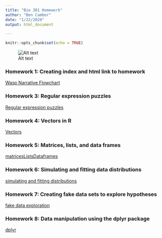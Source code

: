 ```yaml
---
title: "Bio 381 Homework"
author: "Ben Camber"
date: "1/22/2020"
output: html_document

---
```


```r
knitr::opts_chunk$set(echo = TRUE)
```
![Alt text](https://bencamber.github.io/bcamberBio381/Headshot- Ben.PNG)

### Homework 1: Creating index and html link to homework
[Wasp Narrative Flowchart](hw1.html)

### Homework 3: Regular expression puzzles
[Regular expression puzzles](hw3.html)

### Homework 4: Vectors in R
[Vectors](hw4.html)

### Homework 5: Matrices, lists, and data frames
[matricesListsDataframes](hw5.html)

### Homework 6: Simulating and fitting data distributions
[simulating and fitting distributions](hw6.html)

### Homework 7: Creating fake data sets to explore hypotheses
[fake data exploration](hw7.html)

### Homework 8: Data manipulation using the dplyr package
[dplyr](hw8.html)
